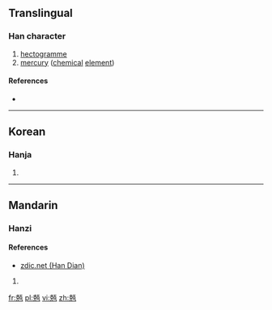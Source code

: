 ==Translingual==

===Han character===
{{Han char|rn=10|rad=儿|as=11|sn=13|four=|canj=JUMA|ids=⿺克百}}

# [[hectogramme]]
# [[mercury]] ([[chemical]] [[element]])

====References====
* {{Han ref|kx=0125.211|dkj=01394|dj=0266.060|hdz=10274.031|uh=5161|ud=20833|bh=A25D|bd=41565}}

----

==Korean==

===Hanja===
{{ko-hanja|hangeul=백|rv=baek|mr=paek|y=payk}}

# {{defn|lang=ko|sort=儿11}}

----

==Mandarin==

===Hanzi===
{{cmn-hanzi|pin=[[bǎikè]] ([[bai4]] [[ke3]])|wg=bai<sup>4</sup>ke<sup>3</sup>}}

====References====
*[http://www.zdic.net/zd/zi/ZdicE5Zdic85ZdicA1.htm zdic.net (Han Dian)]

# {{defn|lang=cmn|sort=儿11}}

[[fr:兡]]
[[pl:兡]]
[[vi:兡]]
[[zh:兡]]